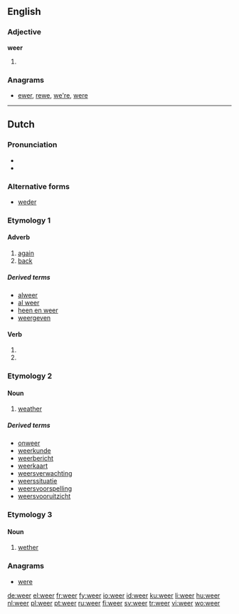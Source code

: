 ==English==

===Adjective===
'''weer'''

# {{comparative of|[[wee]]|lang=English|POS=adjective}}

===Anagrams===
* [[ewer#English|ewer]], [[rewe#English|rewe]], [[we're#English|we're]], [[were#English|were]]

----

==Dutch==

===Pronunciation===
* {{IPA|/ʋɪːr/|/wɪːr/|lang=nl}}
* {{audio|Nl-weer.ogg|audio}}

===Alternative forms===
* [[weder]]

===Etymology 1===

====Adverb====
{{infl|nl|adverb}}

# [[again]]
# [[back]]

=====Derived terms=====
* [[alweer]]
* [[al weer]]
* [[heen en weer]]
* [[weergeven]]

====Verb====
{{infl|nl}}

# {{nl-verb-form|p=1|n=sg|t=pres|m=ind|weren}}
# {{nl-verb-form|m=imp|weren}}

===Etymology 2===

====Noun====
{{nl-noun|g=n|-|weertje}}

# [[weather]]

=====Derived terms=====
* [[onweer]]
* [[weerkunde]]
* [[weerbericht]]
* [[weerkaart]]
* [[weersverwachting]]
* [[weerssituatie]]
* [[weersvoorspelling]]
* [[weersvooruitzicht]]

===Etymology 3===

====Noun====
{{nl-noun|g=m|weren|weertje|-}}

# [[wether]]

===Anagrams===
* [[were#Dutch|were]]

[[de:weer]]
[[el:weer]]
[[fr:weer]]
[[fy:weer]]
[[io:weer]]
[[id:weer]]
[[ku:weer]]
[[li:weer]]
[[hu:weer]]
[[nl:weer]]
[[pl:weer]]
[[pt:weer]]
[[ru:weer]]
[[fi:weer]]
[[sv:weer]]
[[tr:weer]]
[[vi:weer]]
[[wo:weer]]